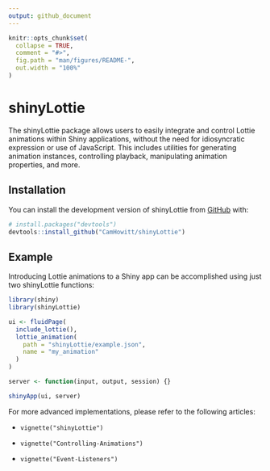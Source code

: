 ```yaml
---
output: github_document
---
```


<!-- README.md is generated from README.Rmd. Please edit that file -->

```r
knitr::opts_chunk$set(
  collapse = TRUE,
  comment = "#>",
  fig.path = "man/figures/README-",
  out.width = "100%"
)
```

# shinyLottie

<!-- badges: start -->

<!-- badges: end -->

The shinyLottie package allows users to easily integrate and control Lottie animations within Shiny applications, without the need for idiosyncratic expression or use of JavaScript. This includes utilities for generating animation instances, controlling playback, manipulating animation properties, and more.

## Installation

You can install the development version of shinyLottie from [GitHub](https://github.com/) with:

``` r
# install.packages("devtools")
devtools::install_github("CamHowitt/shinyLottie")
```

## Example

Introducing Lottie animations to a Shiny app can be accomplished using just two shinyLottie functions:

```r
library(shiny)
library(shinyLottie)

ui <- fluidPage(
  include_lottie(),
  lottie_animation(
    path = "shinyLottie/example.json",
    name = "my_animation"
  )
)

server <- function(input, output, session) {}

shinyApp(ui, server)
```

For more advanced implementations, please refer to the following articles:

-   `vignette("shinyLottie")`

-   `vignette("Controlling-Animations")`

-   `vignette("Event-Listeners")`
